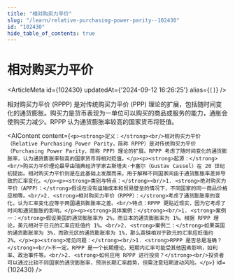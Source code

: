 ```yaml
---
title: "相对购买力平价"
slug: "/learn/relative-purchasing-power-parity--102430"
id: "102430"
hide_table_of_contents: true
---
```



# 相对购买力平价

<ArticleMeta id={102430} updatedAt={'2024-09-12 16:26:25'} alias={`[]`} />
<div className='border-solid border-b border-t-0 my-4 border-[var(--ifm-color-gray-300)]' />

相对购买力平价 (RPPP) 是对传统购买力平价 (PPP) 理论的扩展，包括随时间变化的通货膨胀。购买力是货币表现为一单位可以购买的商品或服务的能力，通胀会使购买力减少。RPPP 认为通货膨胀率较高的国家货币将贬值。

<AIContent content={`<p><strong>定义：</strong><br/>相对购买力平价（Relative Purchasing Power Parity，简称 RPPP）是对传统购买力平价（Purchasing Power Parity，简称 PPP）理论的扩展。RPPP 考虑了随时间变化的通货膨胀率，认为通货膨胀率较高的国家货币将相对贬值。</p><p><strong>起源：</strong><br/>购买力平价理论最早由瑞典经济学家古斯塔夫·卡塞尔（Gustav Cassel）在 20 世纪初提出。相对购买力平价则是在此基础上发展而来，用于解释不同国家间由于通货膨胀率差异导致的汇率变化。</p><p><strong>类别与特点：</strong><br/>1. <strong>绝对购买力平价（APPP）：</strong>假设在没有运输成本和贸易壁垒的情况下，不同国家的同一商品价格应相等。<br/>2. <strong>相对购买力平价（RPPP）：</strong>考虑了通货膨胀率的变化，认为汇率变化应等于两国通货膨胀率之差。<br/>特点：RPPP 更贴近现实，因为它考虑了时间和通货膨胀的影响。</p><p><strong>具体案例：</strong><br/>1. <strong>案例一：</strong>假设美国的通货膨胀率为 2%，而日本的通货膨胀率为 1%。根据 RPPP 理论，美元相对于日元的汇率应贬值约 1%。<br/>2. <strong>案例二：</strong>如果英国的通货膨胀率为 3%，而欧元区的通货膨胀率为 1%，那么英镑相对于欧元的汇率应贬值约 2%。</p><p><strong>常见问题：</strong><br/>1. <strong>RPPP 是否总是准确？</strong><br/>不一定。RPPP 是一个长期理论，短期内汇率可能受其他因素影响，如利率、政治事件等。<br/>2. <strong>如何应用 RPPP 进行投资？</strong><br/>投资者可以通过比较不同国家的通货膨胀率，预测长期汇率趋势，但需注意短期波动风险。</p>`} id={102430} />
